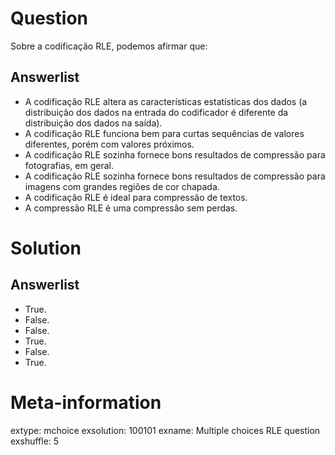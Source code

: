 Question
========
Sobre a codificação RLE, podemos afirmar que:


Answerlist
----------
* A codificação RLE altera as características estatísticas dos dados (a distribuição dos dados na entrada do codificador é diferente da distribuição dos dados na saída).
* A codificação RLE funciona bem para curtas sequências de valores diferentes, porém com valores próximos.
* A codificação RLE sozinha fornece bons resultados de compressão para fotografias, em geral.
* A codificação RLE sozinha fornece bons resultados de compressão para imagens com grandes regiões de cor chapada.
* A codificação RLE é ideal para compressão de textos.
* A compressão RLE é uma compressão sem perdas.

Solution
========


Answerlist
----------
* True.
* False.
* False. 
* True.
* False.
* True.


Meta-information
================
extype: mchoice
exsolution: 100101
exname: Multiple choices RLE question
exshuffle: 5
